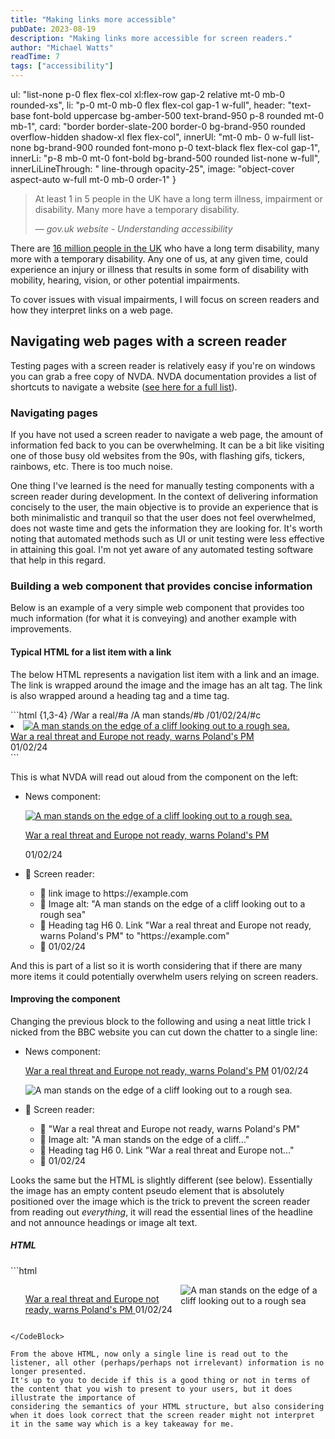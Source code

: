 ```yaml
---
title: "Making links more accessible"
pubDate: 2023-08-19
description: "Making links more accessible for screen readers."
author: "Michael Watts"
readTime: 7
tags: ["accessibility"]
---
```


  ul: "list-none p-0 flex flex-col xl:flex-row gap-2 relative mt-0 mb-0 rounded-xs",
  li: "p-0 mt-0 mb-0 flex flex-col gap-1 w-full",
  header: "text-base font-bold uppercase bg-amber-500 text-brand-950 p-8 rounded mt-0 mb-1",
  card: "border border-slate-200 border-0 bg-brand-950 rounded overflow-hidden shadow-xl flex flex-col",
  innerUl: "mt-0 mb- 0 w-full list-none bg-brand-900 rounded font-mono p-0 text-black flex flex-col gap-1",
  innerLi: "p-8 mb-0 mt-0 font-bold bg-brand-500 rounded list-none w-full",
  innerLiLineThrough: " line-through opacity-25",
  image: "object-cover aspect-auto w-full mt-0 mb-0 order-1"
}


> At least 1 in 5 people in the UK have a long term illness, impairment or disability. Many more have a temporary disability.
>
> &mdash; <cite>gov.uk website - Understanding accessibility</cite>

There are [16 million people in the UK](https://www.scope.org.uk/media/disability-facts-figures/) who have a long term disability,
many more with a temporary disability. Any one of us, at any given time, could experience an injury or illness that results in some form of disability
with mobility, hearing, vision, or other potential impairments.

To cover issues with visual impairments, I will focus on screen readers and how they interpret links on a web page.

## Navigating web pages with a screen reader

Testing pages with a screen reader is relatively easy if you're on windows you can grab a free copy of NVDA.
NVDA documentation provides a list of shortcuts to navigate a website ([see here for a full list](https://webaim.org/resources/shortcuts/nvda)).

### Navigating pages

If you have not used a screen reader to navigate a web page, the amount of information fed back to you can be overwhelming. It can be a bit like visiting one of those busy old websites from the 90s, with flashing gifs, tickers, rainbows, etc. There is too much noise.

One thing I've learned is the need for manually testing components with a screen reader during development. In the context of delivering information concisely to the user, the main objective is to provide an experience that is both minimalistic and tranquil so that the user does not feel overwhelmed, does not waste time and gets the information they are looking for. It's worth noting that automated methods such as UI or unit testing were less effective in attaining this goal. I'm not yet aware of any automated testing software that help in this regard.

### Building a web component that provides concise information

Below is an example of a very simple web component that provides too much information (for what it is conveying) and another example with improvements.

#### Typical HTML for a list item with a link

The below HTML represents a navigation list item with a link and an image. The link is wrapped around the image and the image has an alt tag. The link is also wrapped around a heading tag and a time tag.

<CodeBlock lang="html" filename="example.html">
```html {1,3-4} /War a real/#a /A man stands/#b /01/02/24/#c
<li>
  <a href="https://example.com">
    <img
      src="/posts/manonbeach.jpg"
      alt="A man stands on the edge of a cliff looking out to a rough sea."
    />
  </a>
  <div>
    <div>
      <a href="https://example.com">
        War a real threat and Europe not ready, warns Poland's PM
      </a>
    </div>
    <time>01/02/24</time>
  </div>
</li>
```
</CodeBlock>

This is what NVDA will read out aloud from the component on the left:

<ul class={exampleCss.ul}>
  <li class={exampleCss.li}>
    <p class={exampleCss.header}>News component:</p>
    <div class={exampleCss.card}>
      <a href="https://example.com">
        <img
          src="/posts/manonbeach.jpg"
          alt="A man stands on the edge of a cliff looking out to a rough sea."
          class={exampleCss.image}
        />
      </a>
      <div class="flex justify-between items-baseline p-8">
        <p class="mb-0 mt-0">
          <a href="https://example.com" class="leading-3 text-base font-bold">War a real threat and Europe not ready, warns Poland's PM</a>
        </p>
        <time class="text-sm">01/02/24</time>
      </div>
    </div>
  </li>
  <li class={exampleCss.li}>
    <p class={exampleCss.header}>🤖 Screen reader:</p>
    <ul class={exampleCss.innerUl}>
      <li class={exampleCss.innerLi}>💬 link image to https://example.com</li>
      <li class={exampleCss.innerLi}>💬 Image alt: "A man stands on the edge of a cliff looking out to a rough sea"</li>
      <li class={exampleCss.innerLi}>💬 Heading tag H6 0. Link "War a real threat and Europe not ready, warns Poland's PM" to "https://example.com"</li>
      <li class={exampleCss.innerLi}>💬 01/02/24</li>
    </ul>
  </li>
</ul>

And this is part of a list so it is worth considering that if there are many more items it could potentially overwhelm users relying on screen readers.

#### Improving the component

Changing the previous block to the following and using a neat little trick I nicked from the BBC website you can cut down the chatter to a single line:

<ul class={exampleCss.ul}>
  <li class={exampleCss.li}>
    <p class={exampleCss.header}>News component:</p>
    <div  class={exampleCss.card}>
      <p class="order-2 flex justify-between items-baseline p-8 mt-0 mb-0">
        <a href="https://example.com" class="text-lg leading-relaxed font-bold after::content-[''] after:absolute after:top-0 after:left-0 after:right-0 after:bottom-0 after:z-99">War a real threat and Europe not ready, warns Poland's PM</a>
        <time class="text-sm">01/02/24</time>
      </p>
      <img
        src="/posts/manonbeach.jpg"
        alt="A man stands on the edge of a cliff looking out to a rough sea."
        class={exampleCss.image}
      />
    </div>
  </li>
  <li class={exampleCss.li}>
    <p class={exampleCss.header}>🤖 Screen reader:</p>
    <ul class={exampleCss.innerUl}>
      <li class={exampleCss.innerLi}>💬 "War a real threat and Europe not ready, warns Poland's PM"</li>
      <li class={exampleCss.innerLi + exampleCss.innerLiLineThrough}>💬 Image alt: "A man stands on the edge of a cliff..."</li>
      <li class={exampleCss.innerLi + exampleCss.innerLiLineThrough}>💬 Heading tag H6 0. Link "War a real threat and Europe not..."</li>
      <li class={exampleCss.innerLi + exampleCss.innerLiLineThrough}>💬 01/02/24</li>
    </ul>
  </li>
</ul>

Looks the same but the HTML is slightly different (see below). Essentially the image has an empty content pseudo element that is absolutely positioned
over the image which is the trick to prevent the screen reader from reading out _everything_, it will read the essential lines of the headline and not announce headings or image alt text.

##### HTML

<CodeBlock lang="html" filename="example.html">
```html
<ul>
  <li class="article-block">
    <p class="order-2">
      <a href="https://example.com">
        War a real threat and Europe not ready, warns Poland's PM
      </a>
      <time>01/02/24</time>
    </p>
    <img
      src="https://example.com/source.png"
      alt="A man stands on the edge of a cliff looking out to a rough sea"
    />
  </li>
</ul>

<style>
  .article-block {
    display: flex;
    position: relative;
  }

  .article-block a:after {
    content: "";
    position: absolute;
    top: 0;
    right: 0;
    bottom: 0;
    left: 0;
    z-index: 2;
  }
</style>
```
</CodeBlock>

From the above HTML, now only a single line is read out to the listener, all other (perhaps/perhaps not irrelevant) information is no longer presented.
It's up to you to decide if this is a good thing or not in terms of the content that you wish to present to your users, but it does illustrate the importance of
considering the semantics of your HTML structure, but also considering when it does look correct that the screen reader might not interpret it in the same way which is a key takeaway for me.
